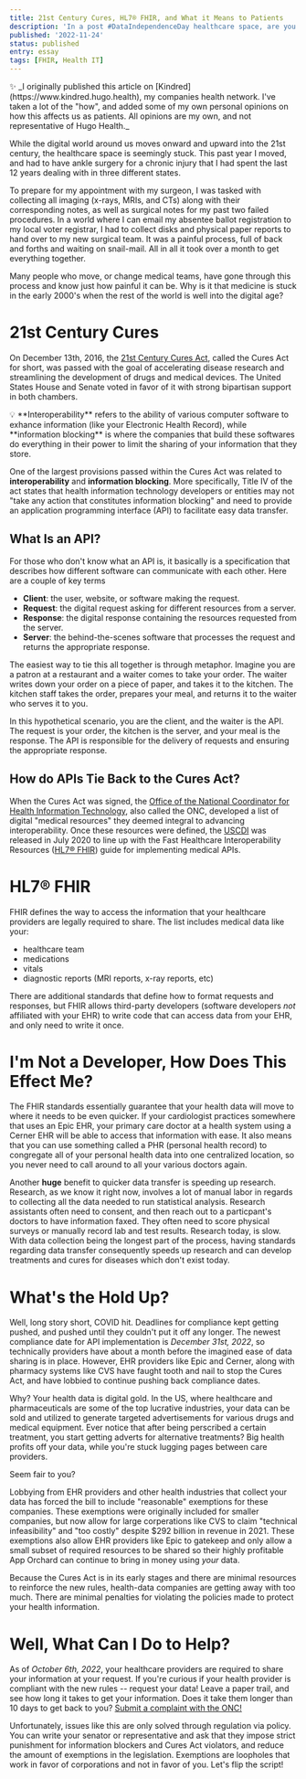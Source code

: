 ```yaml
---
title: 21st Century Cures, HL7® FHIR, and What it Means to Patients
description: 'In a post #DataIndependenceDay healthcare space, are you realizing the true benefits of the 21st Century Cures Act?'
published: '2022-11-24'
status: published
entry: essay
tags: [FHIR, Health IT]
---
```


<Aside className="italic">
  ✨ _I originally published this article on
  [Kindred](https://www.kindred.hugo.health), my companies health network. I've
  taken a lot of the "how", and added some of my own personal opinions on how
  this affects us as patients. All opinions are my own, and not representative
  of Hugo Health._
</Aside>

While the digital world around us moves onward and upward into the 21st century,
the healthcare space is seemingly stuck. This past year I moved, and had to have
ankle surgery for a chronic injury that I had spent the last 12 years dealing with
in three different states.

To prepare for my appointment with my surgeon, I was tasked with collecting all imaging (x-rays, MRIs, and CTs) along with their corresponding notes,
as well as surgical notes for my past two failed procedures. In a world where I can email my absentee ballot registration to my local voter registrar,
I had to collect disks and physical paper reports to hand over to my new surgical team. It was a painful process, full of back and forths
and waiting on snail-mail. All in all it took over a month to get everything together.

Many people who move, or change medical teams, have gone through this process and know just how painful it can be. Why is it that medicine is
stuck in the early 2000's when the rest of the world is well into the digital age?

# 21st Century Cures

On December 13th, 2016, the [21st Century Cures Act](https://www.govinfo.gov/content/pkg/PLAW-114publ255/pdf/PLAW-114publ255.pdf), called the Cures Act for
short, was passed with the goal of accelerating disease research and streamlining the development of drugs and medical devices. The United States House and Senate
voted in favor of it with strong bipartisan support in both chambers.

<Aside>
  💡 **Interoperability** refers to the ability of various computer software to
  exhance information (like your Electronic Health Record), while **information
  blocking** is where the companies that build these softwares do everything in
  their power to limit the sharing of your information that they store.
</Aside>

One of the largest provisions passed within the Cures Act was related to **interoperability** and **information blocking**. More specifically, Title IV
of the act states that health information technology developers or entities may not "take any action that constitutes information blocking" and need
to provide an application programming interface (API) to facilitate easy data transfer.

## What Is an API?

For those who don't know what an API is, it basically is a specification that describes how different software can communicate with each other. Here
are a couple of key terms

- **Client**: the user, website, or software making the request.
- **Request**: the digital request asking for different resources from a server.
- **Response**: the digital response containing the resources requested from the server.
- **Server**: the behind-the-scenes software that processes the request and returns the appropriate response.

The easiest way to tie this all together is through metaphor. Imagine you are a patron at a restaurant and a waiter comes to take your order. The waiter
writes down your order on a piece of paper, and takes it to the kitchen. The kitchen staff takes the order, prepares your meal, and returns it to the waiter
who serves it to you.

In this hypothetical scenario, you are the client, and the waiter is the API. The request is your order, the kitchen is the server, and your meal is the response.
The API is responsible for the delivery of requests and ensuring the appropriate response.

## How do APIs Tie Back to the Cures Act?

When the Cures Act was signed, the [Office of the National Coordinator for Health Information Technology](https://www.healthit.gov), also called the ONC, developed a list of
digital "medical resources" they deemed integral to advancing interoperability. Once these resources were defined, the [USCDI](https://www.healthit.gov/isa/united-states-core-data-interoperability-uscdi)
was released in July 2020 to line up with the Fast Healthcare Interoperability Resources ([HL7® FHIR](https://www.healthit.gov/sites/default/files/2019-08/ONCFHIRFSWhatIsFHIR.pdf))
guide for implementing medical APIs.

# HL7® FHIR

FHIR defines the way to access the information that your healthcare providers are legally required to share. The list includes medical data like your:

- healthcare team
- medications
- vitals
- diagnostic reports (MRI reports, x-ray reports, etc)

There are additional standards that define how to format requests and responses, but FHIR allows third-party developers (software developers _not_ affiliated with your EHR)
to write code that can access data from your EHR, and only need to write it once.

# I'm Not a Developer, How Does This Effect Me?

The FHIR standards essentially guarantee that your health data will move to where it needs to be even quicker. If your cardiologist practices somewhere that uses an
Epic EHR, your primary care doctor at a health system using a Cerner EHR will be able to access that information with ease. It also means that you can use something
called a PHR (personal health record) to congregate all of your personal health data into one centralized location, so you never need to call around to all your
various doctors again.

Another **huge** benefit to quicker data transfer is speeding up research. Research, as we know it right now, involves a lot of manual labor in regards to collecting
all the data needed to run statistical analysis. Research assistants often need to consent, and then reach out to a particpant's doctors to have information faxed.
They often need to score physical surveys or manually record lab and test results. Research today, is slow. With data collection being the longest part of the process,
having standards regarding data transfer consequently speeds up research and can develop treatments and cures for diseases which don't exist today.

# What's the Hold Up?

Well, long story short, COVID hit. Deadlines for compliance kept getting pushed, and pushed until they couldn't put it off any longer. The newest compliance date for
API implementation is _December 31st, 2022_, so technically providers have about a month before the imagined ease of data sharing is in place. However, EHR
providers like Epic and Cerner, along with pharmacy systems like CVS have faught tooth and nail to stop the Cures Act, and have lobbied to continue pushing back compliance
dates.

Why? Your health data is digital gold. In the US, where healthcare and pharmaceuticals are some of the top lucrative industries, your data can be sold and utilized to
generate targeted advertisements for various drugs and medical equipment. Ever notice that after being perscribed a certain treatment, you start getting adverts for
alternative treatments? Big health profits off your data, while you're stuck lugging pages between care providers.

Seem fair to you?

Lobbying from EHR providers and other health industries that collect your data has forced the bill to include "reasonable" exemptions for these companies. These exemptions
were originally included for smaller companies, but now allow for large corperations like CVS to claim "technical infeasibility" and "too costly" despite $292 billion in
revenue in 2021. These exemptions also allow EHR providers like Epic to gatekeep and only allow a small subset of required resources to be shared so their highly profitable
App Orchard can continue to bring in money using _your_ data.

Because the Cures Act is in its early stages and there are minimal resources to reinforce the new rules, health-data companies are getting away with too much. There are
minimal penalties for violating the policies made to protect your health information.

# Well, What Can I Do to Help?

As of _October 6th, 2022_, your healthcare providers are required to share your information at your request. If you're curious if your health provider is compliant
with the new rules -- request your data! Leave a paper trail, and see how long it takes to get your information. Does it take them longer than 10 days to get back to
you? [Submit a complaint with the ONC!](https://inquiry.healthit.gov/support/plugins/servlet/desk/portal/6)

Unfortunately, issues like this are only solved through regulation via policy. You can write your senator or representative and ask that they impose strict punishment
for information blockers and Cures Act violators, and reduce the amount of exemptions in the legislation. Exemptions are loopholes that work in favor of corporations
and not in favor of you. Let's flip the script!
